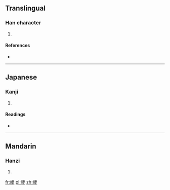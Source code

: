 ==Translingual==

===Han character===
{{Han char|rn=46|rad=山|as=20|sn=23|four=|canj=山廿金水 (UTCE)|ids=⿰[[山]][[夔]]}}

# {{defn|Han|sort=山20}}

====References====
* {{Han ref|kx=0323.100|dkj=08653|hdz=10809.140|uh=5DD9|ud=24025}}

----

==Japanese==

===Kanji===
{{ja-kanji|grade=|rs=山20}}

# {{defn|lang=ja|sort=山20}}

====Readings====
* {{ja-readings|on=[[き]] (ki), [[ぎ]] (gi), [[どう]] (dō), [[のう]] (nō)|kun=}}

----

==Mandarin==

===Hanzi===
{{cmn-hanzi|pin=[[náo]] ([[nao2]])|wg=nao<sup>2</sup>}}

# {{defn|lang=cmn|sort=山20}}

[[fr:巙]]
[[pl:巙]]
[[zh:巙]]